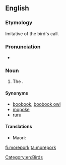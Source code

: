 ==English==
{{rfi}}
{{wikipedia}}
{{wikispecies|Ninox}}
===Etymology===
Imitative of the bird's call.

===Pronunciation===
*{{a|UK}} {{IPA|/ˈmɔːpɔːk/|lang=en}}

===Noun===
{{en-noun}}

# {{cx|chiefly|_|NZ|lang=en}} The {{vern|boobook owl}} {{taxlink|Ninox novaeseelandiae|species|noshow=1}}. {{defdate|from 19th c.}}

====Synonyms====
* [[boobook]], [[boobook owl]]
* [[mopoke]] {{i|Australia}}
* [[ruru]] {{i|New Zealand}}

====Translations====
{{trans-top|owl}}
* Maori: {{t|mi|ruru}}
{{trans-mid}}
{{trans-bottom}}

[[Category:en:Birds]]

[[fi:morepork]]
[[ta:morepork]]